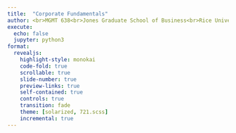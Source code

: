 ```yaml
---
title:  "Corporate Fundamentals"
author: <br>MGMT 638<br>Jones Graduate School of Business<br>Rice University<br>Fall 2022<br><br>Kerry Back
execute:
  echo: false
  jupyter: python3
format: 
  revealjs:
    highlight-style: monokai
    code-fold: true
    scrollable: true
    slide-number: true
    preview-links: true
    self-contained: true
    controls: true
    transition: fade
    theme: [solarized, 721.scss]
    incremental: true
---
```

